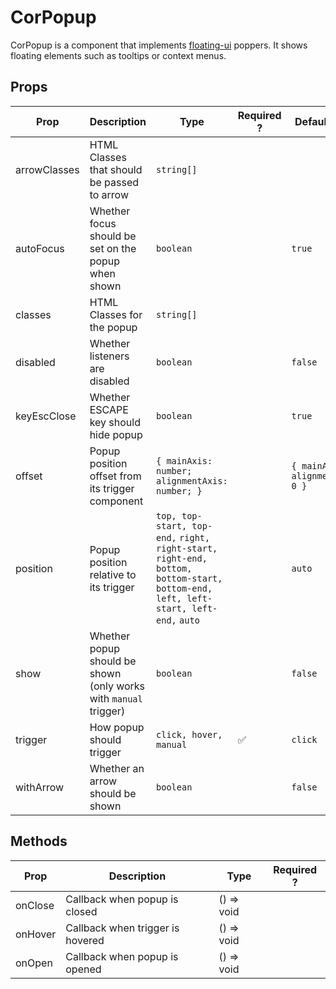 

<Meta title="Cornellius/Popup/Introduction" component={CorPopup} />

# CorPopup

CorPopup is a component that implements [floating-ui](https://github.com/floating-ui/floating-ui) poppers.
It shows floating elements such as tooltips or context menus.

## Props

| Prop         | Description                                                      | Type                                                                                                                                 | Required ? | Default value                       |
|--------------|------------------------------------------------------------------|--------------------------------------------------------------------------------------------------------------------------------------|------------|-------------------------------------|
| arrowClasses | HTML Classes that should be passed to arrow                      | `string[]`                                                                                                                           |            |                                     |
| autoFocus    | Whether focus should be set on the popup when shown              | `boolean`                                                                                                                            |            | `true`                              |
| classes      | HTML Classes for the popup                                       | `string[]`                                                                                                                           |            |                                     |
| disabled     | Whether listeners are disabled                                   | `boolean`                                                                                                                            |            | `false`                             |
| keyEscClose  | Whether ESCAPE key should hide popup                             | `boolean`                                                                                                                            |            | `true`                              |
| offset       | Popup position offset from its trigger component                 | `{ mainAxis: number; alignmentAxis: number; }`                                                                                       |            | `{ mainAxis: 8, alignmentAxis: 0 }` |
| position     | Popup position relative to its trigger                           | `top, top-start, top-end,` `right, right-start, right-end,` `bottom, bottom-start, bottom-end,` `left, left-start, left-end,` `auto` |            | `auto`                              |
| show         | Whether popup should be shown (only works with `manual` trigger) | `boolean`                                                                                                                            |            | `false`                             |
| trigger      | How popup should trigger                                         | `click, hover, manual`                                                                                                               | ✅         | `click`                             |
| withArrow    | Whether an arrow should be shown                                 | `boolean`                                                                                                                            |            | `false`                             |

## Methods

| Prop    | Description                      | Type       | Required ? |
|---------|----------------------------------|------------|------------|
| onClose | Callback when popup is closed    | () => void |            |
| onHover | Callback when trigger is hovered | () => void |            |
| onOpen  | Callback when popup is opened    | () => void |            |

